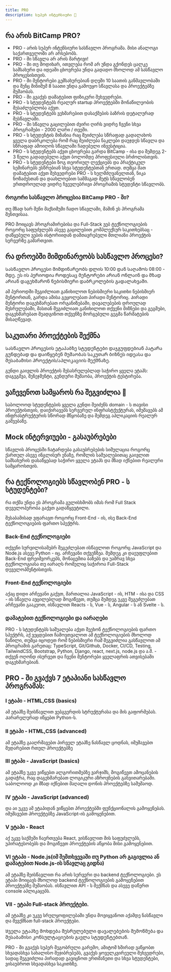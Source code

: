 ```yaml
---
title: PRO
description: სუპერ ინტერსიური 🚀
---
```


## რა არის BitCamp PRO?

- PRO - არის სუპერ ინტენსიური სასწავლო პროგრამა. მისი ანალოგი საქართველოში არ არსებობს. 
- PRO - ში სწავლა არ არის მარტივი!
- PRO - ში თუ მოდიხარ, ითვლება რომ არ უნდა გქონდეს ცალკე სამსახური და იდეაში ცხოვრება უნდა გადადო მხოლოდ ამ სასწავლო პროცესისთვის. 
- PRO - ში მენტორები გემსახურებიან დღეში 10 საათის განმავლობაში და შენც მინიმუმ 8 საათი უნდა გამოუყო სწავლასა და პროექტებზე მუშაობას. 
- PRO - ში გვაქვს დამატებით ფიზიკური შეხვედრები. 
- PRO - ს სტუდენტებს რეალურ startup პროექტებში მონაწილეობის შესაძლებლობა აქვთ. 
- PRO - ს სტუდენტებს ვეხმარებით დასაქმების ბაზრის დეტალურად შესწავლაში. 
- PRO - ში სწავლა გაცილებით ძვირი ღირს ვიდრე ჩვენი სხვა პროგრამები - 2000 ლარი / თვეში.
- PRO - ს სტუდენტის მიზანია რაც შეიძლება სწრაფად გადალახოს ყველა დაბრკოლება რომ რაც შეიძლება ნაკლები დაუჯდეს სწავლა და სწრაფად ამოიღოს სწავლაში ჩადებული ინვესტიცია. 
- PRO - ს სტუდენტებს აქვთ ცხოვრება გარდა BitCamp - ისა და შემდეგ 2-3 წელი გადადებული აქვთ ბოლომდე პროფესიული ბრძოლისთვის. 
- PRO - ს სტუდენტები ზოგ თეორიულ ლექციებს და პრაქტიკულ სემინარებს ესწრებიან სხვა სტუდენტებთან ერთად. თუმცა მათ დამატებით აქვთ შეხვედრები PRO - ს ხელმძღვანელთან, ნიკა ნოზაძესთან და დაახლოებით სამმაგად მეტს სწავლობენ ერთდროულად ვიდრე ჩვეულებრივი პროგრამის სტუდენტი სწავლობს.

### როგორი სასწავლო პროცესია BitCamp PRO - ში?
თუ მზად ხარ შენი მაქსიმუმი ჩადო სწავლაში, მაშინ ეს პროგრამა შენთვისაა. 

PRO მოიცავს პროგრამირებისა და Full-Stack ვებ ტექნოლოგიების როგორც საფუძვლებს ასევე გაცილებით კომპლექსურ საკითხებსაც - დაწყებული ვების ისტორიიდან დამთავრებული მთლიანი პროექტის სერვერზე გამართვით.

## რა დროებში მიმდინარეობს სასწავლო პროცესი?
Სასწავლო პროცესი მიმდინარეობს დლის 10:00 დან საღამოს 08:00 - მდე. ეს ის პერიოდია როდესაც მენტორები არიან ონლაინ და მზად არიან დაგეხმარონ ნებისმიერი დაბრკოლების გადალახვაში. 

ამ პერიოდში შეგიძლიათ განიხილოთ ნებისმიერი საკითხი ნებისმიერ მენტორთან, გარდა ამისა გეყოლებათ პირადი მენტორიც. Პირადი მენტორი დაგეხმარებათ ორგანიზებაში, დავალებების დროულად შესრულებაში, მასთან შეგიძლიათ განიხილოთ თქვენი მიზნები და გეგმები, დაგეხმარებათ შეადგინოთ თქვენზე მორგებული გეგმა წარმატების მისაღწევად. 

## საკუთარი პროექტების შექმნა
Სასწავლო პროცესის ეტაპაბზე სტუდენტები დაჯგუფდებიან პატარა გუნდებად და დაიწყებენ მუშაობას საკუთარ ბიზნეს იდეასა და შესაბამისი პროექტის/აპლიკაციის შექმნაზე. 

გუნდი გაივლის პროექტის შესასრულებლად საჭირო ყველა ეტაპს: დაგეგმვა, მენეჯმენტი, გუნდური მუშაობა, პროექტის ტესტირება. 

## ვაჩევენოთ სამყაროს რა შეგვიძლია 💪
საბოლოოდ სტუდენტების ყველა გუნდი შეიძენს domain - ს თავისი პროექტისთვის, დაიქირავებს სერვერულ ინფრასტქუქტურას, იმუშავებს ამ ინფრასტრუქტურის სწორად მწყობაზე და შემდეგ აპლიკაციის რეალურ გაშვებაზე.


## Mock ინტერვიუები - გასაუბრებები
სწავლის პროცესში ჩატარდება გასაუბრებების სიმულაცია როგორც ქართულ ასევე ინგლისურ ენაზე, რომლის საშუალებითაც გაივლით სამსახურის დასაწყებად საჭირო ყველა ეტაპს და მზად იქნებით რეალური სამყაროსთვის.


## რა ტექნოლოგიებს სწავლობენ PRO - ს სტუდენტები?
რა თქმა უნდა ეს პროგრამა გულისხმობს იმას რომ Full Stack დეველოპერობა გაქვთ გადაწყვეტილი. 

შესაბამისად ვფარავთ როგორც Front-End - ის, ისე Back-End ტექნოლოგიების ფართო სპექტრს. 

### Back-End ტექნოლოგიები
თქვენი სურვილისამებრ შეგეძლებათ ისწავლოთ როგორც JavaScript და Node.js ასევე Python - იც. არჩევანი თქვენზეა. შემდეგ კი დაეუფლებით Back-End ფრეიმვორკებს, მონაცემთა ბაზებს და უამრავ სხვა ტექნოლოგიასა თუ იარაღს რომელიც საჭიროა Full-Stack დეველოპმენტისთვის.

### Front-End ტექნოლოგიები
აქაც დიდი არჩევანი გაქვთ, მართალია JavaScript - ის, HTM - ისა და CSS - ის სწავლა აუცილებლად მოგიწევთ, თუმცა შემდეგ უკვე შეგეძლებათ არჩევანი გააკეოთ, ისწავლით Reacts - ს, Vue - ს, Angular - ს ან Svelte - ს. 

### დამატებით ტექნოლოგიები და იარაღები
PRO - ს სტუდენტებს საშუალება აქვთ შეეხონ ტექნოლოგიების ფართო სპექტრს, აქ ვეცდებით ჩამოვთვალოთ ამ ტექნოლოგიების მხოლოდ ნაწილი, თუმცა იცოდეთ რომ ნებისმიერი რამ შეგვიძლია გასწავლოთ ამ პროგრამის გარეთაც:
TypeScript, Git/Github, Docker, CI/CD, Testing, TailwindCSS, Bootstrap, Python, Django, react, next.js, node.js და ა.შ. - თქვენ ოღონდ ისურვეთ და ჩვენი მენტორები ყველაფრის ათვისებაში დაგეხმარებიან. 

## PRO - ში გვაქვს 7 ეტაპიანი სასწავლო პროგრამას:

### I ეტაპი - HTML,CSS (basics)
ამ ეტაპზე შეისწავლით ვებგვერდის სტრუქტურასა და მის გაფორმებას. Პარარელურად იწყებთ Python-ს.

### II ეტაპი - HTML,CSS (advanced)
ამ ეტაპზე გააღრმავებთ პირველ ეტაპზე ნასწავლ ცოდნას, იმუშავებთ შედარებით რთულ პროექტებზე

### III ეტაპი - JavaScript (basics)
ამ ეტაპზე უკვე ვიწყებთ ალგორითმებზე ვარჯიშს, მოგიწევთ ამოცანების გადაჭრა, რაც დაგეხმარებათ ლოგიკური აზროვნების განვითარებაში. Საბოლოოდ კი მზად იქნებით მაღალი დონის პროექტებზე სამუშაოდ.

### IV ეტაპი - JavaScript (advanced) 
და აი უკვე ამ ეტაპიდან ვიწყებთ პროექტებში ფუნქციონალის გამოყენებას. იმუშავებთ პროექტებზე JavaScript-ის გამოყენებით.

### V ეტაპი - React
აქ უკვე საქმეში ჩაერთვება React, ვისწავლით მის საფუძვლებს, უპირატესობებს და მოგიწევთ პროექტების აწყობა მისი გამოყენებით.

### VI ეტაპი - Node.js(იმ შემთხვევაში თუ Python არ გაგივლია ან დამატებით Node.js-ის სწავლაც გიდნა)
ამ ეტაპზე შეისწავლით რა არის სერვერი და backend ტექნოლოგიები.
ეს ეტაპი მოიცავს მხოლოდ backend ტექნოლოგიების გამოყენებით პროექტებზე მუშაობას.
ისწავლით API - ს შექმნას და ასევე დაწერთ console აპლიკაცებს.

### VII - ეტაპი Full-stack პროექტები.
ამ ეტაპზე კი უკვე სრულყოფილებაში უნდა მოვიყვანოთ აქამდე ნასწავლი და შევქმნათ full-stack პროექტები. 

Ყველა ეტაპზე მოხდება შესრულებული დავალებების შემოწმება და შესაბამისი კონსულტაციების გავლა სტუდენტებთან.

PRO - ში გვაქვს სუპერ მეგობრული გარემო, ამიტომ ხშირად ვაწყობთ სხვადასხვა სახალისო შეჯიბრებებს, გვაქვს ყოველკვირეული შეხვედრები, სადაც შეგვიძლია პირადად გავიცნოთ ერთმანეთი და სხვა სტუდენტები, ვისაუბროთ სხვადასხვა საკითხზე.
